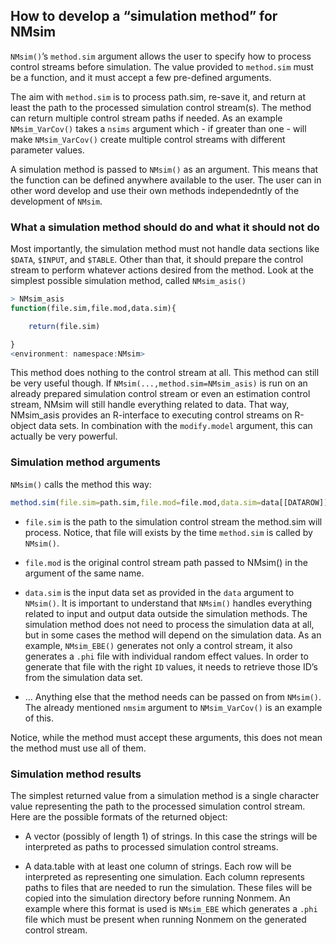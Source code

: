 ## How to develop a "simulation method" for NMsim

`NMsim()`'s `method.sim` argument allows the user to specify how to
process control streams before simulation. The value provided to
`method.sim` must be a function, and it must accept a few pre-defined
arguments.

The aim with `method.sim` is to process path.sim, re-save it, and
return at least the path to the processed simulation control
stream(s). The method can return multiple control stream paths if
needed. As an example `NMsim_VarCov()` takes a `nsims` argument
which - if greater than one - will make `NMsim_VarCov()` create
multiple control streams with different parameter values.

A simulation method is passed to `NMsim()` as an argument. This means
that the function can be defined anywhere available to the user. The
user can in other word develop and use their own methods
independedntly of the development of `NMsim`.

### What a simulation method should do and what it should not do
Most importantly, the simulation method must not handle data sections
like `$DATA`, `$INPUT`, and `$TABLE`. Other than that, it should
prepare the control stream to perform whatever actions desired from
the method. Look at the simplest possible simulation method, called
`NMsim_asis()`

```r
> NMsim_asis
function(file.sim,file.mod,data.sim){

    return(file.sim)

}
<environment: namespace:NMsim>
```

This method does nothing to the control stream at all. This method can still be very useful though. If `NMsim(...,method.sim=NMsim_asis)` is run on an already prepared simulation control stream or even an estimation control stream, NMsim will still handle everything related to data. That way, NMsim_asis provides an R-interface to executing control streams on R-object data sets. In combination with the `modify.model` argument, this can actually be very powerful.


### Simulation method arguments 

`NMsim()` calls the method this way:

```r
method.sim(file.sim=path.sim,file.mod=file.mod,data.sim=data[[DATAROW]],...)
```


* `file.sim` is the path to the simulation control stream the method.sim will process. Notice, that file will exists by the time `method.sim` is called by `NMsim()`.

* `file.mod` is the original control stream path passed to NMsim() in the argument of the same name.

* `data.sim` is the input data set as provided in the `data` argument to `NMsim()`. It is important to understand that `NMsim()` handles everything related to input and output data outside the simulation methods. The simulation method does not need to process the simulation data at all, but in some cases the method will depend on the simulation data. As an example, `NMsim_EBE()` generates not only a control stream, it also generates a `.phi` file with individual random effect values. In order to generate that file with the right `ID` values, it needs to retrieve those ID's from the simulation data set.

* ... Anything else that the method needs can be passed on from `NMsim()`. The already mentioned `nmsim` argument to `NMsim_VarCov()` is an example of this.

Notice, while the method must accept these arguments, this does not mean the method must use all of them.

### Simulation method results
The simplest returned value from a simulation method is a single character value representing the path to the processed simulation control stream. Here are the possible formats of the returned object:

* A vector (possibly of length 1) of strings. In this case the strings will be interpreted as paths to processed simulation control streams.

* A data.table with at least one column of strings. Each row will be interpreted as representing one simulation. Each column represents paths to files that are needed to run the simulation. These files will be copied into the simulation directory before running Nonmem. An example where this format is used is `NMsim_EBE` which generates a `.phi` file which must be present when running Nonmem on the generated control stream. 
